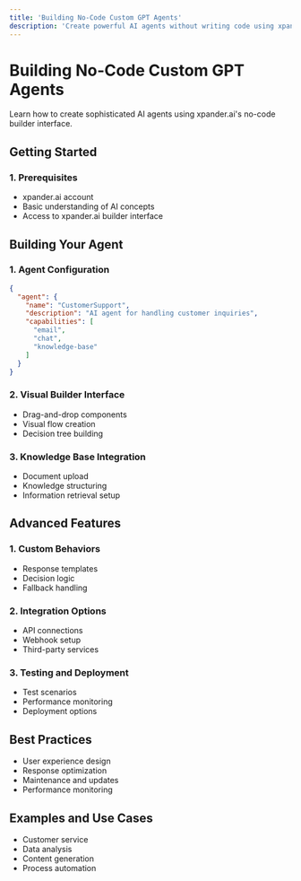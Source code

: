 ```yaml
---
title: 'Building No-Code Custom GPT Agents'
description: 'Create powerful AI agents without writing code using xpander.ai'
---
```


# Building No-Code Custom GPT Agents

Learn how to create sophisticated AI agents using xpander.ai's no-code builder interface.

## Getting Started

### 1. Prerequisites
- xpander.ai account
- Basic understanding of AI concepts
- Access to xpander.ai builder interface

## Building Your Agent

### 1. Agent Configuration
```json
{
  "agent": {
    "name": "CustomerSupport",
    "description": "AI agent for handling customer inquiries",
    "capabilities": [
      "email",
      "chat",
      "knowledge-base"
    ]
  }
}
```

### 2. Visual Builder Interface
- Drag-and-drop components
- Visual flow creation
- Decision tree building

### 3. Knowledge Base Integration
- Document upload
- Knowledge structuring
- Information retrieval setup

## Advanced Features

### 1. Custom Behaviors
- Response templates
- Decision logic
- Fallback handling

### 2. Integration Options
- API connections
- Webhook setup
- Third-party services

### 3. Testing and Deployment
- Test scenarios
- Performance monitoring
- Deployment options

## Best Practices
- User experience design
- Response optimization
- Maintenance and updates
- Performance monitoring

## Examples and Use Cases
- Customer service
- Data analysis
- Content generation
- Process automation 